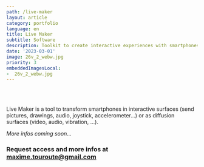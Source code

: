 ```yaml
---
path: /live-maker
layout: article
category: portfolio
language: en
title: Live Maker
subtitle: Software
description: Toolkit to create interactive experiences with smartphones
date: '2023-03-01'
image: 26v_2_webw.jpg
priority: 3
embeddedImagesLocal:
-  26v_2_webw.jpg
---
```



<br/>
<br/>

Live Maker is a tool to transform smartphones in interactive surfaces (send pictures, drawings, audio, joystick, accelerometer...) or as diffusion surfaces (video, audio, vibration, ...).

_More infos coming soon..._

### Request access and more infos at [maxime.touroute@gmail.com](mailto:maxime.touroute@gmail.com)
